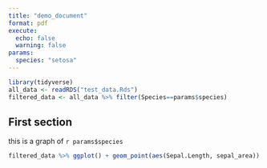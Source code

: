```yaml
---
title: "demo_document"
format: pdf
execute: 
  echo: false
  warning: false
params:
  species: "setosa"
---
```


```r
library(tidyverse)
all_data <- readRDS("test_data.Rds")
filtered_data <- all_data %>% filter(Species==params$species)
```


## First section
this is a graph of `r params$species`


```r
filtered_data %>% ggplot() + geom_point(aes(Sepal.Length, sepal_area))

```